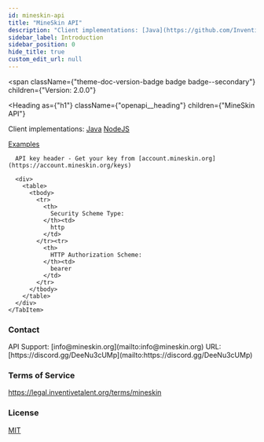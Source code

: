 ```yaml
---
id: mineskin-api
title: "MineSkin API"
description: "Client implementations: [Java](https://github.com/InventivetalentDev/MineskinClient)"
sidebar_label: Introduction
sidebar_position: 0
hide_title: true
custom_edit_url: null
---
```



<span
  className={"theme-doc-version-badge badge badge--secondary"}
  children={"Version: 2.0.0"}
>
</span>

<Heading
  as={"h1"}
  className={"openapi__heading"}
  children={"MineSkin API"}
>
</Heading>



Client implementations: [Java](https://github.com/InventivetalentDev/MineskinClient) 
[NodeJS](https://github.com/InventivetalentDev/mineskin-client)

 [Examples](https://github.com/MineSkin/examples)

 

<div
  style={{"marginBottom":"2rem"}}
>
  <Heading
    id={"authentication"}
    as={"h2"}
    className={"openapi-tabs__heading"}
    children={"Authentication"}
  >
  </Heading><SchemaTabs
    className={"openapi-tabs__security-schemes"}
  >
    <TabItem
      label={"HTTP: Bearer Auth"}
      value={"bearerAuth"}
    >
      
      
      API key header - Get your key from [account.mineskin.org](https://account.mineskin.org/keys)
      
      <div>
        <table>
          <tbody>
            <tr>
              <th>
                Security Scheme Type:
              </th><td>
                http
              </td>
            </tr><tr>
              <th>
                HTTP Authorization Scheme:
              </th><td>
                bearer
              </td>
            </tr>
          </tbody>
        </table>
      </div>
    </TabItem>
  </SchemaTabs>
</div><div
  style={{"display":"flex","flexDirection":"column","marginBottom":"var(--ifm-paragraph-margin-bottom)"}}
>
  <h3
    style={{"marginBottom":"0.25rem"}}
  >
    Contact
  </h3><span>
    API Support: [info@mineskin.org](mailto:info@mineskin.org)
  </span><span>
    URL: [https://discord.gg/DeeNu3cUMp](mailto:https://discord.gg/DeeNu3cUMp)
  </span>
</div><div
  style={{"marginBottom":"var(--ifm-paragraph-margin-bottom)"}}
>
  <h3
    style={{"marginBottom":"0.25rem"}}
  >
    Terms of Service
  </h3><a
    href={"https://legal.inventivetalent.org/terms/mineskin"}
  >
    https://legal.inventivetalent.org/terms/mineskin
  </a>
</div><div
  style={{"marginBottom":"var(--ifm-paragraph-margin-bottom)"}}
>
  <h3
    style={{"marginBottom":"0.25rem"}}
  >
    License
  </h3><a
    href={"https://github.com/MineSkin/api.mineskin.org/blob/master/LICENSE"}
  >
    MIT
  </a>
</div>
      